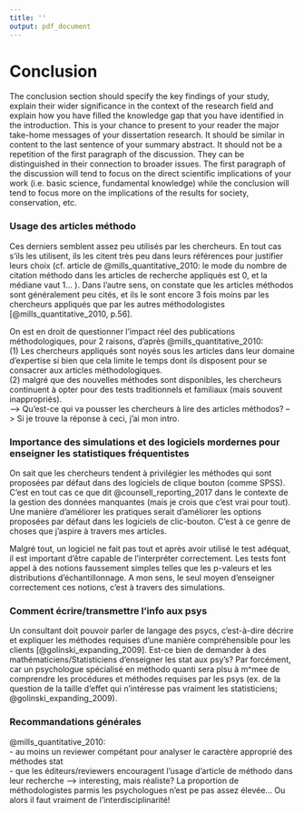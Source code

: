 ```yaml
---
title: ''
output: pdf_document
---
```


# Conclusion

The conclusion section should specify the key findings of your study, explain their wider significance in the context of the research field and explain how you have filled the knowledge gap that you have identified in the introduction. This is your chance to present to your reader the major take-home messages of your dissertation research. It should be similar in content to the last sentence of your summary abstract. It should not be a repetition of the first paragraph of the discussion. They can be distinguished in their connection to broader issues. The first paragraph of the discussion will tend to focus on the direct scientific implications of your work (i.e. basic science, fundamental knowledge) while the conclusion will tend to focus more on the implications of the results for society, conservation, etc.


### Usage des articles méthodo

Ces derniers semblent assez peu utilisés par les chercheurs. En tout cas s'ils les utilisent, ils les citent très peu dans leurs références pour justifier leurs choix (cf. article de @mills_quantitative_2010: le mode du nombre de citation méthodo dans les articles de recherche appliqués est 0, et la médiane vaut 1... ). Dans l'autre sens, on constate que les articles méthodos sont généralement peu cités, et ils le sont encore 3 fois moins par les chercheurs appliqués que par les autres méthodologistes [@mills_quantitative_2010, p.56]. 

On est en droit de questionner l'impact réel des publications méthodologiques, pour 2 raisons, d'après @mills_quantitative_2010:  
(1) Les chercheurs appliqués sont noyés sous les articles dans leur domaine d'expertise si bien que cela limite le temps dont ils disposent pour se consacrer aux articles méthodologiques.   
(2) malgré que des nouvelles méthodes sont disponibles, les chercheurs continuent à opter pour des tests traditionnels et familiaux (mais souvent inappropriés).  
--> Qu'est-ce qui va pousser les chercheurs à lire des articles méthodos? 
--> Si je trouve la réponse à ceci, j'ai mon intro.

### Importance des simulations et des logiciels mordernes pour enseigner les statistiques fréquentistes

On sait que les chercheurs tendent à privilégier les méthodes qui sont proposées par défaut dans des logiciels de clique bouton (comme SPSS). C'est en tout cas ce que dit @counsell_reporting_2017 dans le contexte de la gestion des données manquantes (mais je crois que c'est vrai pour tout). Une manière d'améliorer les pratiques serait d'améliorer les options proposées par défaut dans les logiciels de clic-bouton. C'est à ce genre de choses que j'aspire à travers mes articles. 

Malgré tout, un logiciel ne fait pas tout et après avoir utilisé le test adéquat, il est important d'être capable de l'interpréter correctement. Les tests font appel à des notions faussement simples telles que les p-valeurs et les distributions d'échantillonnage. A mon sens, le seul moyen d'enseigner correctement ces notions, c'est à travers des simulations. 

### Comment écrire/transmettre l'info aux psys
Un consultant doit pouvoir parler de langage des psycs, c'est-à-dire décrire et expliquer les méthodes requises d'une manière compréhensible pour les clients [@golinski_expanding_2009]. Est-ce bien de demander à des mathématiciens/Statisticiens d'enseigner les stat aux psy's? Par forcément, car un psychologue spécialisé en méthodo quanti sera plsu à m^mee de comprendre les procédures et méthodes requises par les psys (ex. de la question de la taille d'effet qui n'intéresse pas vraiment les statisticiens; @golinski_expanding_2009). 

### Recommandations générales

@mills_quantitative_2010:  
- au moins un reviewer compétant pour analyser le caractère approprié des méthodes stat  
- que les éditeurs/reviewers encouragent l'usage d'article de méthodo dans leur recherche
--> interesting, mais réaliste? La proportion de méthodologistes parmis les psychologues n'est pe pas assez élevée... Ou alors il faut vraiment de l'interdisciplinarité!
